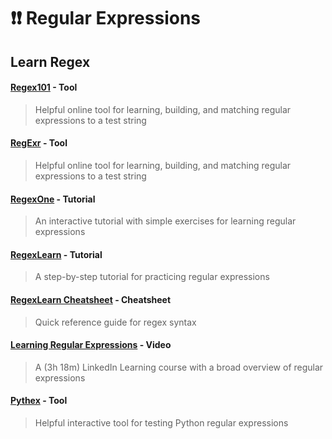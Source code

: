 # ❗❗ Regular Expressions

## Learn Regex {#regex-overview}

#### [**Regex101**](https://regex101.com/) **- Tool**

> Helpful online tool for learning, building, and matching regular expressions to a test string

#### [**RegExr**](https://regexr.com/) **- Tool**

> Helpful online tool for learning, building, and matching regular expressions to a test string

#### [**RegexOne**](https://regexone.com/) **- Tutorial**

> An interactive tutorial with simple exercises for learning regular expressions

#### [**RegexLearn**](https://regexlearn.com/learn) **- Tutorial**

> A step-by-step tutorial for practicing regular expressions

#### [**RegexLearn Cheatsheet**](https://regexlearn.com/cheatsheet) **- Cheatsheet**

> Quick reference guide for regex syntax

#### [**Learning Regular Expressions**](https://www.linkedin.com/learning-login/share?account=42573940&forceAccount=false&redirect=https%3A%2F%2Fwww.linkedin.com%2Flearning%2Flearning-regular-expressions-15586553%3Ftrk%3Dshare_ent_url%26shareId%3D7Gyf%252BRuCTyyt1MtL56Lw3A%253D%253D) **- Video**

> A (3h 18m) LinkedIn Learning course with a broad overview of regular expressions

#### [**Pythex**](https://pythex.org/) **- Tool**

> Helpful interactive tool for testing Python regular expressions
